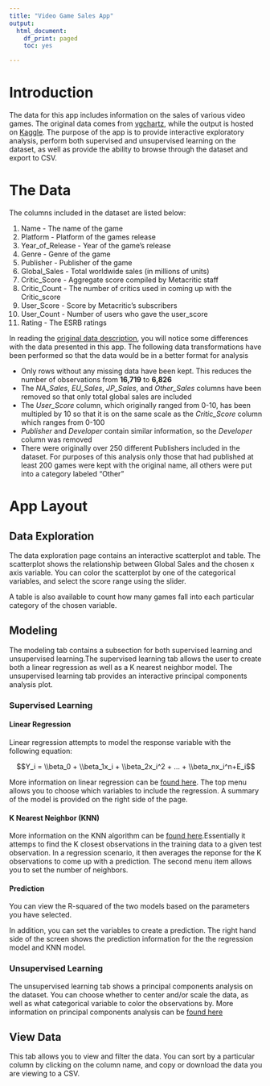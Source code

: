 ```yaml
---
title: "Video Game Sales App"
output:
  html_document:
    df_print: paged
    toc: yes

---
```


# Introduction

The data for this app includes information on the sales of various video games. The original data comes from [vgchartz](http://www.vgchartz.com/), while the output is hosted on [Kaggle](https://www.kaggle.com/rush4ratio/video-game-sales-with-ratings). The purpose of the app is to provide interactive exploratory analysis, perform both supervised and unsupervised learning on the dataset, as well as provide the ability to browse through the dataset and export to CSV.

# The Data

The columns included in the dataset are listed below:

   1. Name - The name of the game
   2. Platform - Platform of the games release
   3. Year_of_Release - Year of the game's release
   4. Genre - Genre of the game
   5. Publisher - Publisher of the game
   6. Global_Sales - Total worldwide sales (in millions of units)
   7. Critic_Score - Aggregate score compiled by Metacritic staff
   8. Critic_Count - The number of critics used in coming up with the Critic_score
   9. User_Score - Score by Metacritic's subscribers
   10. User_Count - Number of users who gave the user_score
   11. Rating - The ESRB ratings
   
In reading the [original data description](https://www.kaggle.com/rush4ratio/video-game-sales-with-ratings), you will notice some differences with the data presented in this app. The following data transformations have been performed so that the data would be in a better format for analysis

* Only rows without any missing data have been kept. This reduces the number of observations from **16,719** to **6,826**
* The *NA_Sales*, *EU_Sales*, *JP_Sales*, and *Other_Sales* columns have been removed so that only total global sales are included
* The *User_Score* column, which originally ranged from 0-10, has been multipled by 10 so that it is on the same scale as the *Critic_Score* column which ranges from 0-100
* *Publisher* and *Developer* contain similar information, so the *Developer* column was removed 
* There were originally over 250 different Publishers included in the dataset. For purposes of this analysis only those that had published at least 200 games were kept with the original name, all others were put into a category labeled "Other"

# App Layout

## Data Exploration

The data exploration page contains an interactive scatterplot and table. The scatterplot shows the relationship between Global Sales and the chosen x axis variable. You can color the scatterplot by one of the categorical variables, and select the score range using the slider.

A table is also available to count how many games fall into each particular category of the chosen variable.

## Modeling

The modeling tab contains a subsection for both supervised learning and unsupervised learning.The supervised learning tab allows the user to create both a linear regression as well as a K nearest neighbor model. The unsupervised learning tab provides an interactive principal components analysis plot. 

### Supervised Learning

#### Linear Regression

Linear regression attempts to model the response variable with the following equation:

$$Y_i = \\beta_0 + \\beta_1x_i + \\beta_2x_i^2 + ... + \\beta_nx_i^n+E_i$$

More information on linear regression can be [found here](https://en.wikipedia.org/wiki/Linear_regression). The top menu allows you to choose which variables to include the regression. A summary of the model is provided on the right side of the page. 

#### K Nearest Neighbor (KNN)

More information on the KNN algorithm can be [found here](https://en.wikipedia.org/wiki/K-nearest_neighbors_algorithm).Essentially it attemps to find the K closest observations in the training data to a given test observation. In a regression scenario, it then averages the reponse for the K observations to come up with a prediction. The second menu item allows you to set the number of neighbors.

#### Prediction

You can view the R-squared of the two models based on the parameters you have selected. 

In addition, you can set the variables to create a prediction. The right hand side of the screen shows the prediction information for the the regression model and KNN model.

### Unsupervised Learning

The unsupervised learning tab shows a principal components analysis on the dataset. You can choose whether to center and/or scale the data, as well as what categorical variable to color the observations by. More information on principal components analysis can be [found here](https://en.wikipedia.org/wiki/Principal_component_analysis)

## View Data

This tab allows you to view and filter the data. You can sort by a particular column by clicking on the column name, and copy or download the data you are viewing to a CSV.


